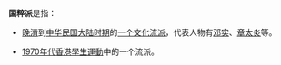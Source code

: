 '''国粹派'''是指：

*[[清朝|晚清]]到[[中華民國_(大陸時期)|中华民国大陆时期]]的[[国粹派_(近代中国)|一个文化流派]]，代表人物有[[鄧實|邓实]]、[[章太炎|章太炎]]等。

* [[1970年代香港學生運動|1970年代香港學生運動]]中的一个流派。
{{Disambiguation}}